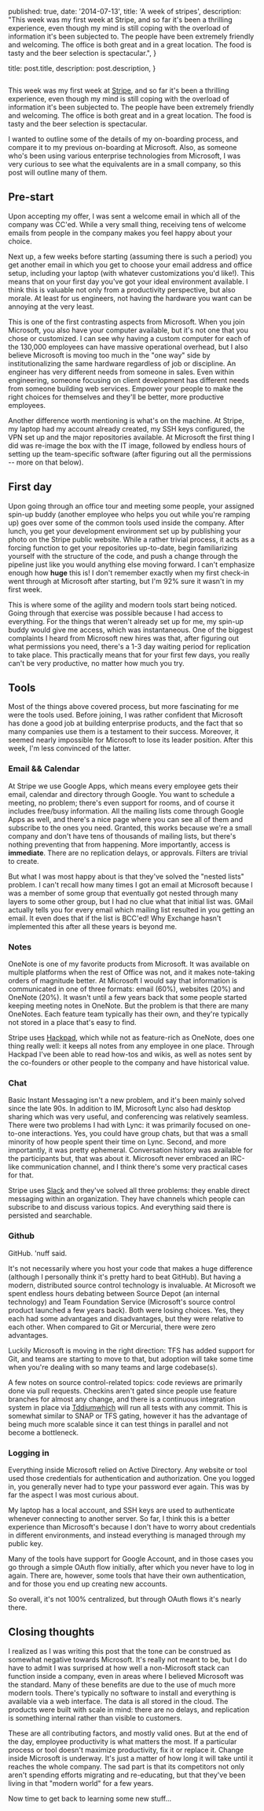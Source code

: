 
  published: true,
  date: '2014-07-13',
  title: 'A week of stripes',
  description:
    "This week was my first week at Stripe, and so far it's been a thrilling experience, even though my mind is still coping with the overload of information it's been subjected to. The people have been extremely friendly and welcoming. The office is both great and in a great location. The food is tasty and the beer selection is spectacular.",
}

  title: post.title,
  description: post.description,
}


<Image src={stripe} alt="" />

This week was my first week at [Stripe](https://www.stripe.com), and so far it's been a thrilling experience, even though my mind is still coping with the overload of information it's been subjected to. The people have been extremely friendly and welcoming. The office is both great and in a great location. The food is tasty and the beer selection is spectacular.

I wanted to outline some of the details of my on-boarding process, and compare it to my previous on-boarding at Microsoft. Also, as someone who's been using various enterprise technologies from Microsoft, I was very curious to see what the equivalents are in a small company, so this post will outline many of them.

## Pre-start

Upon accepting my offer, I was sent a welcome email in which all of the company was CC'ed. While a very small thing, receiving tens of welcome emails from people in the company makes you feel happy about your choice.

Next up, a few weeks before starting (assuming there is such a period) you get another email in which you get to choose your email address and office setup, including your laptop (with whatever customizations you'd like!). This means that on your first day you've got your ideal environment available. I think this is valuable not only from a productivity perspective, but also morale. At least for us engineers, not having the hardware you want can be annoying at the very least.

This is one of the first contrasting aspects from Microsoft. When you join Microsoft, you also have your computer available, but it's not one that you chose or customized. I can see why having a custom computer for each of the 130,000 employees can have massive operational overhead, but I also believe Microsoft is moving too much in the "one way" side by institutionalizing the same hardware regardless of job or discipline. An engineer has very different needs from someone in sales. Even within engineering, someone focusing on client development has different needs from someone building web services. Empower your people to make the right choices for themselves and they'll be better, more productive employees.

Another difference worth mentioning is what's on the machine. At Stripe, my laptop had my account already created, my SSH keys configured, the VPN set up and the major repositories available. At Microsoft the first thing I did was re-image the box with the IT image, followed by endless hours of setting up the team-specific software (after figuring out all the permissions -- more on that below).

## First day

Upon going through an office tour and meeting some people, your assigned spin-up buddy (another employee who helps you out while you're ramping up) goes over some of the common tools used inside the company. After lunch, you get your development environment set up by publishing your photo on the Stripe public website. While a rather trivial process, it acts as a forcing function to get your repositories up-to-date, begin familiarizing yourself with the structure of the code, and push a change through the pipeline just like you would anything else moving forward. I can't emphasize enough how **huge** this is! I don't remember exactly when my first check-in went through at Microsoft after starting, but I'm 92% sure it wasn't in my first week.

This is where some of the agility and modern tools start being noticed. Going through that exercise was possible because I had access to everything. For the things that weren't already set up for me, my spin-up buddy would give me access, which was instantaneous. One of the biggest complaints I heard from Microsoft new hires was that, after figuring out what permissions you need, there's a 1-3 day waiting period for replication to take place. This practically means that for your first few days, you really can't be very productive, no matter how much you try.

## Tools

Most of the things above covered process, but more fascinating for me were the tools used. Before joining, I was rather confident that Microsoft has done a good job at building enterprise products, and the fact that so many companies use them is a testament to their success. Moreover, it seemed nearly impossible for Microsoft to lose its leader position. After this week, I'm less convinced of the latter.

### Email && Calendar

At Stripe we use Google Apps, which means every employee gets their email, calendar and directory through Google. You want to schedule a meeting, no problem; there's even support for rooms, and of course it includes free/busy information. All the mailing lists come through Google Apps as well, and there's a nice page where you can see all of them and subscribe to the ones you need. Granted, this works because we're a small company and don't have tens of thousands of mailing lists, but there's nothing preventing that from happening. More importantly, access is **immediate**. There are no replication delays, or approvals. Filters are trivial to create.

But what I was most happy about is that they've solved the "nested lists" problem. I can't recall how many times I got an email at Microsoft because I was a member of some group that eventually got nested through many layers to some other group, but I had no clue what that initial list was. GMail actually tells you for every email which mailing list resulted in you getting an email. It even does that if the list is BCC'ed! Why Exchange hasn't implemented this after all these years is beyond me.

### Notes

OneNote is one of my favorite products from Microsoft. It was available on multiple platforms when the rest of Office was not, and it makes note-taking orders of magnitude better. At Microsoft I would say that information is communicated in one of three formats: email (60%), websites (20%) and OneNote (20%). It wasn't until a few years back that some people started keeping meeting notes in OneNote. But the problem is that there are many OneNotes. Each feature team typically has their own, and they're typically not stored in a place that's easy to find.

Stripe uses [Hackpad](https://hackpad.com), which while not as feature-rich as OneNote, does one thing really well: it keeps all notes from any employee in one place. Through Hackpad I've been able to read how-tos and wikis, as well as notes sent by the co-founders or other people to the company and have historical value.

### Chat

Basic Instant Messaging isn't a new problem, and it's been mainly solved since the late 90s. In addition to IM, Microsoft Lync also had desktop sharing which was very useful, and conferencing was relatively seamless. There were two problems I had with Lync: it was primarily focused on one-to-one interactions. Yes, you could have group chats, but that was a small minority of how people spent their time on Lync. Second, and more importantly, it was pretty ephemeral. Conversation history was available for the participants but, that was about it. Microsoft never embraced an IRC-like communication channel, and I think there's some very practical cases for that.

Stripe uses [Slack](https://slack.com) and they've solved all three problems: they enable direct messaging within an organization. They have channels which people can subscribe to and discuss various topics. And everything said there is persisted and searchable.

### Github

GitHub. 'nuff said.

It's not necessarily where you host your code that makes a huge difference (although I personally think it's pretty hard to beat GitHub). But having a modern, distributed source control technology is invaluable. At Microsoft we spent endless hours debating between Source Depot (an internal technology) and Team Foundation Service (Microsoft's source control product launched a few years back). Both were losing choices. Yes, they each had some advantages and disadvantages, but they were relative to each other. When compared to Git or Mercurial, there were zero advantages.

Luckily Microsoft is moving in the right direction: TFS has added support for Git, and teams are starting to move to that, but adoption will take some time when you're dealing with so many teams and large codebase(s).

A few notes on source control-related topics: code reviews are primarily done via pull requests. Checkins aren't gated since people use feature branches for almost any change, and there is a continuous integration system in place via [Tddiumwhich](https://www.solanolabs.com/) will run all tests with any commit. This is somewhat similar to SNAP or TFS gating, however it has the advantage of being much more scalable since it can test things in parallel and not become a bottleneck.

### Logging in

Everything inside Microsoft relied on Active Directory. Any website or tool used those credentials for authentication and authorization. One you logged in, you generally never had to type your password ever again. This was by far the aspect I was most curious about.

My laptop has a local account, and SSH keys are used to authenticate whenever connecting to another server. So far, I think this is a better experience than Microsoft's because I don't have to worry about credentials in different environments, and instead everything is managed through my public key.

Many of the tools have support for Google Account, and in those cases you go through a simple OAuth flow initially, after which you never have to log in again. There are, however, some tools that have their own authentication, and for those you end up creating new accounts.

So overall, it's not 100% centralized, but through OAuth flows it's nearly there.

## Closing thoughts

I realized as I was writing this post that the tone can be construed as somewhat negative towards Microsoft. It's really not meant to be, but I do have to admit I was surprised at how well a non-Microsoft stack can function inside a company, even in areas where I believed Microsoft was the standard. Many of these benefits are due to the use of much more modern tools. There's typically no software to install and everything is available via a web interface. The data is all stored in the cloud. The products were built with scale in mind: there are no delays, and replication is something internal rather than visible to customers.

These are all contributing factors, and mostly valid ones. But at the end of the day, employee productivity is what matters the most. If a particular process or tool doesn't maximize productivity, fix it or replace it. Change inside Microsoft is underway. It's just a matter of how long it will take until it reaches the whole company. The sad part is that its competitors not only aren't spending efforts migrating and re-educating, but that they've been living in that "modern world" for a few years.

Now time to get back to learning some new stuff...
